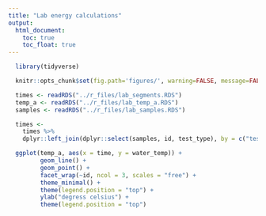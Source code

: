```yaml
---
title: "Lab energy calculations"
output:
  html_document:
    toc: true
    toc_float: true
---
```


```r
  library(tidyverse)
```

```r
  knitr::opts_chunk$set(fig.path='figures/', warning=FALSE, message=FALSE, cache=FALSE, echo=FALSE)
```

```r
  times <- readRDS("../r_files/lab_segments.RDS")
  temp_a <- readRDS("../r_files/lab_temp_a.RDS")
  samples <- readRDS("../r_files/lab_samples.RDS")
```

```r
  times <-
    times %>%
    dplyr::left_join(dplyr::select(samples, id, test_type), by = c("test_id" = "id"))
```

```r
  ggplot(temp_a, aes(x = time, y = water_temp)) +
         geom_line() +
         geom_point() +
         facet_wrap(~id, ncol = 3, scales = "free") +
         theme_minimal() +
         theme(legend.position = "top") +
         ylab("degress celsius") +
         theme(legend.position = "top")
```

